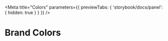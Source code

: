 
<Meta
  title="Colors"
  parameters={{
    previewTabs: {
      'storybook/docs/panel': {
        hidden: true
      }
    }
  }}
/>

# Brand Colors

<Colors />
